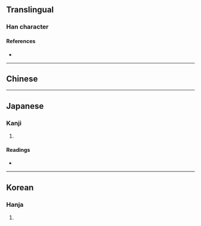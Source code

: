 {{also|準}}
{{character info}}
==Translingual==

===Han character===
{{Han char|rn=15|rad=冫|as=10|sn=12|four=|canj=IGJ|ids=⿱准十}}

====References====
* {{Han ref|kx=0133.211|dkj=01695|hdz=10300.040|uh=51D6|ud=20950}}

----

==Chinese==
{{zh-see|準|v}}

----

==Japanese==

===Kanji===
{{ja-kanji|grade=|rs=冫10}}

# {{rfdef|ja|sort=冫10}}

====Readings====
* {{ja-readings|on=じゅん,せつ|kun=ひとし.い,みずもり,のり}}

----

==Korean==

===Hanja===
{{ko-hanja|준}}

# {{rfdef|ko|sort=冫10}}